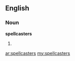 ==English==

===Noun===
'''spellcasters'''

# {{plural of|[[spellcaster]]}}

[[ar:spellcasters]]
[[my:spellcasters]]